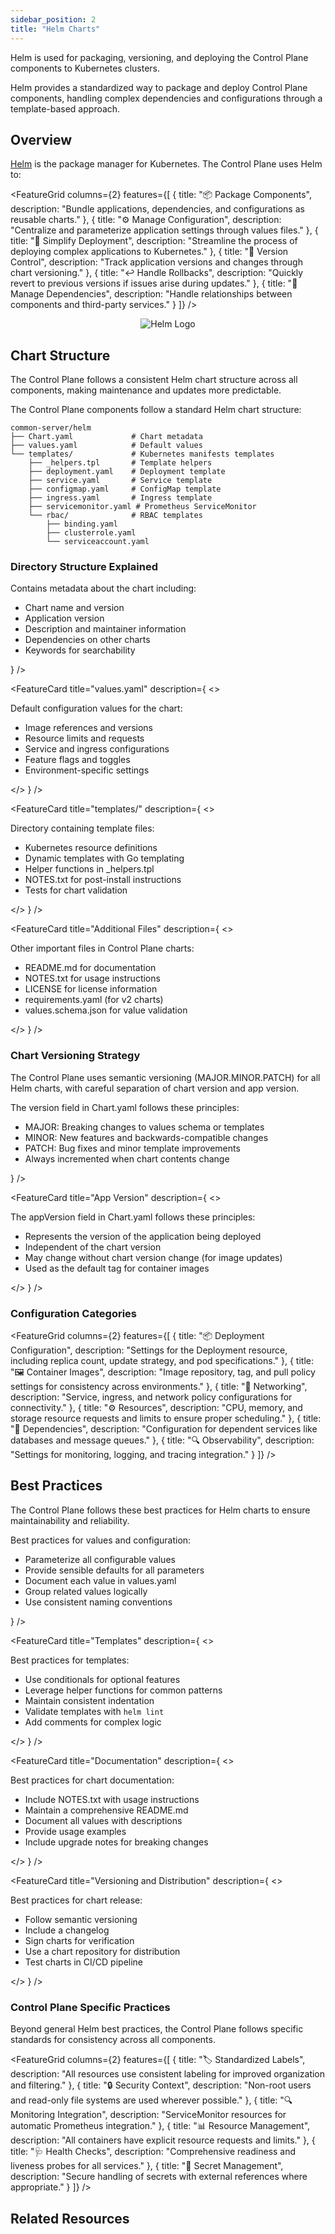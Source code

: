```yaml
---
sidebar_position: 2
title: "Helm Charts"
---
```



<NoAutoTitle />

<PageHeader 
  title="Helm Charts"
  description="Kubernetes package management for the Control Plane"
/>

Helm is used for packaging, versioning, and deploying the Control Plane components to Kubernetes clusters.

<InfoSection type="info" title="Kubernetes package manager">
  Helm provides a standardized way to package and deploy Control Plane components, handling complex dependencies and configurations through a template-based approach.
</InfoSection>

## Overview

[Helm](https://helm.sh/) is the package manager for Kubernetes. The Control Plane uses Helm to:

<FeatureGrid columns={2} features={[
  {
    title: "📦 Package Components",
    description: "Bundle applications, dependencies, and configurations as reusable charts."
  },
  {
    title: "⚙️ Manage Configuration",
    description: "Centralize and parameterize application settings through values files."
  },
  {
    title: "🚀 Simplify Deployment",
    description: "Streamline the process of deploying complex applications to Kubernetes."
  },
  {
    title: "🔄 Version Control",
    description: "Track application versions and changes through chart versioning."
  },
  {
    title: "↩️ Handle Rollbacks",
    description: "Quickly revert to previous versions if issues arise during updates."
  },
  {
    title: "🔌 Manage Dependencies",
    description: "Handle relationships between components and third-party services."
  }
]} />

<div align="center">
  <img src="/controlplane/img/logos/helm-logo.svg" alt="Helm Logo" style={{width: '250px', marginBottom: '2rem'}} />
</div>

## Chart Structure

<InfoSection type="tip" title="Standardized structure">
  The Control Plane follows a consistent Helm chart structure across all components, making maintenance and updates more predictable.
</InfoSection>

The Control Plane components follow a standard Helm chart structure:

```
common-server/helm
├── Chart.yaml             # Chart metadata
├── values.yaml            # Default values
└── templates/             # Kubernetes manifests templates
    ├── _helpers.tpl       # Template helpers
    ├── deployment.yaml    # Deployment template
    ├── service.yaml       # Service template
    ├── configmap.yaml     # ConfigMap template
    ├── ingress.yaml       # Ingress template
    ├── servicemonitor.yaml # Prometheus ServiceMonitor
    └── rbac/              # RBAC templates
        ├── binding.yaml
        ├── clusterrole.yaml
        └── serviceaccount.yaml
```

### Directory Structure Explained

<CardGrid columns={2}>
  <FeatureCard
    title="Chart.yaml"
    description={
      <>
        <p>Contains metadata about the chart including:</p>
        <ul>
          <li>Chart name and version</li>
          <li>Application version</li>
          <li>Description and maintainer information</li>
          <li>Dependencies on other charts</li>
          <li>Keywords for searchability</li>
        </ul>
      </>
    }
  />
  
  <FeatureCard
    title="values.yaml"
    description={
      <>
        <p>Default configuration values for the chart:</p>
        <ul>
          <li>Image references and versions</li>
          <li>Resource limits and requests</li>
          <li>Service and ingress configurations</li>
          <li>Feature flags and toggles</li>
          <li>Environment-specific settings</li>
        </ul>
      </>
    }
  />
  
  <FeatureCard
    title="templates/"
    description={
      <>
        <p>Directory containing template files:</p>
        <ul>
          <li>Kubernetes resource definitions</li>
          <li>Dynamic templates with Go templating</li>
          <li>Helper functions in _helpers.tpl</li>
          <li>NOTES.txt for post-install instructions</li>
          <li>Tests for chart validation</li>
        </ul>
      </>
    }
  />
  
  <FeatureCard
    title="Additional Files"
    description={
      <>
        <p>Other important files in Control Plane charts:</p>
        <ul>
          <li>README.md for documentation</li>
          <li>NOTES.txt for usage instructions</li>
          <li>LICENSE for license information</li>
          <li>requirements.yaml (for v2 charts)</li>
          <li>values.schema.json for value validation</li>
        </ul>
      </>
    }
  />
</CardGrid>

### Chart Versioning Strategy

<InfoSection type="tip" title="Semantic versioning">
  The Control Plane uses semantic versioning (MAJOR.MINOR.PATCH) for all Helm charts, with careful separation of chart version and app version.
</InfoSection>

<CardGrid columns={2}>
  <FeatureCard
    title="Chart Version"
    description={
      <>
        <p>The version field in Chart.yaml follows these principles:</p>
        <ul>
          <li>MAJOR: Breaking changes to values schema or templates</li>
          <li>MINOR: New features and backwards-compatible changes</li>
          <li>PATCH: Bug fixes and minor template improvements</li>
          <li>Always incremented when chart contents change</li>
        </ul>
      </>
    }
  />
  
  <FeatureCard
    title="App Version"
    description={
      <>
        <p>The appVersion field in Chart.yaml follows these principles:</p>
        <ul>
          <li>Represents the version of the application being deployed</li>
          <li>Independent of the chart version</li>
          <li>May change without chart version change (for image updates)</li>
          <li>Used as the default tag for container images</li>
        </ul>
      </>
    }
  />
</CardGrid>


### Configuration Categories

<FeatureGrid columns={2} features={[
  {
    title: "📦 Deployment Configuration",
    description: "Settings for the Deployment resource, including replica count, update strategy, and pod specifications."
  },
  {
    title: "🖼️ Container Images",
    description: "Image repository, tag, and pull policy settings for consistency across environments."
  },
  {
    title: "🔌 Networking",
    description: "Service, ingress, and network policy configurations for connectivity."
  },
  {
    title: "⚙️ Resources",
    description: "CPU, memory, and storage resource requests and limits to ensure proper scheduling."
  },
  {
    title: "🧩 Dependencies",
    description: "Configuration for dependent services like databases and message queues."
  },
  {
    title: "🔍 Observability",
    description: "Settings for monitoring, logging, and tracing integration."
  }
]} />

## Best Practices

<InfoSection type="tip" title="Helm best practices">
  The Control Plane follows these best practices for Helm charts to ensure maintainability and reliability.
</InfoSection>

<CardGrid columns={2}>
  <FeatureCard
    title="Configuration"
    description={
      <>
        <p>Best practices for values and configuration:</p>
        <ul>
          <li>Parameterize all configurable values</li>
          <li>Provide sensible defaults for all parameters</li>
          <li>Document each value in values.yaml</li>
          <li>Group related values logically</li>
          <li>Use consistent naming conventions</li>
        </ul>
      </>
    }
  />
  
  <FeatureCard
    title="Templates"
    description={
      <>
        <p>Best practices for templates:</p>
        <ul>
          <li>Use conditionals for optional features</li>
          <li>Leverage helper functions for common patterns</li>
          <li>Maintain consistent indentation</li>
          <li>Validate templates with <code>helm lint</code></li>
          <li>Add comments for complex logic</li>
        </ul>
      </>
    }
  />
  
  <FeatureCard
    title="Documentation"
    description={
      <>
        <p>Best practices for chart documentation:</p>
        <ul>
          <li>Include NOTES.txt with usage instructions</li>
          <li>Maintain a comprehensive README.md</li>
          <li>Document all values with descriptions</li>
          <li>Provide usage examples</li>
          <li>Include upgrade notes for breaking changes</li>
        </ul>
      </>
    }
  />
  
  <FeatureCard
    title="Versioning and Distribution"
    description={
      <>
        <p>Best practices for chart release:</p>
        <ul>
          <li>Follow semantic versioning</li>
          <li>Include a changelog</li>
          <li>Sign charts for verification</li>
          <li>Use a chart repository for distribution</li>
          <li>Test charts in CI/CD pipeline</li>
        </ul>
      </>
    }
  />
</CardGrid>

### Control Plane Specific Practices

<InfoSection type="note" title="Control Plane standards">
  Beyond general Helm best practices, the Control Plane follows specific standards for consistency across all components.
</InfoSection>

<FeatureGrid columns={2} features={[
  {
    title: "🏷️ Standardized Labels",
    description: "All resources use consistent labeling for improved organization and filtering."
  },
  {
    title: "🔒 Security Context",
    description: "Non-root users and read-only file systems are used wherever possible."
  },
  {
    title: "🔍 Monitoring Integration",
    description: "ServiceMonitor resources for automatic Prometheus integration."
  },
  {
    title: "📊 Resource Management",
    description: "All containers have explicit resource requests and limits."
  },
  {
    title: "🩺 Health Checks",
    description: "Comprehensive readiness and liveness probes for all services."
  },
  {
    title: "🔐 Secret Management",
    description: "Secure handling of secrets with external references where appropriate."
  }
]} />

## Related Resources

<CardGrid columns={2}>
  <FeatureCard
    title="Kustomize"
    description="Learn about Kustomize for managing Kubernetes configurations."
    linkText="View Kustomize"
    linkUrl="kustomize"
  />
  
  <FeatureCard
    title="Infrastructure"
    description="Explore the overall infrastructure components of the Control Plane."
    linkText="View Infrastructure"
    linkUrl="../../Overview/infrastructure"
  />
</CardGrid>